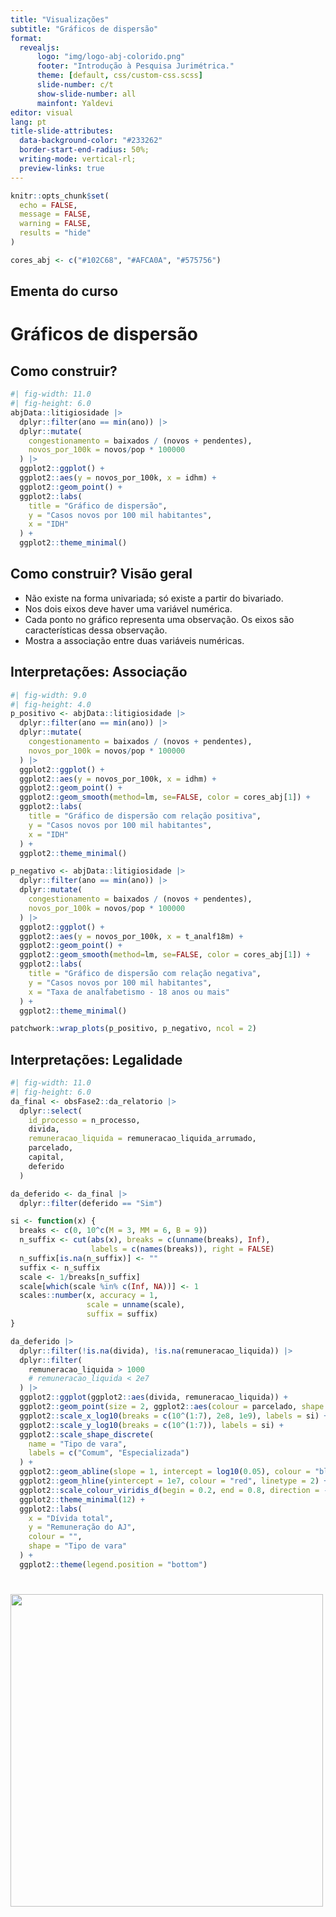 ```yaml
---
title: "Visualizações"
subtitle: "Gráficos de dispersão"
format: 
  revealjs:
      logo: "img/logo-abj-colorido.png"
      footer: "Introdução à Pesquisa Jurimétrica."
      theme: [default, css/custom-css.scss]
      slide-number: c/t
      show-slide-number: all
      mainfont: Yaldevi
editor: visual
lang: pt
title-slide-attributes: 
  data-background-color: "#233262"
  border-start-end-radius: 50%;
  writing-mode: vertical-rl;
  preview-links: true
---
```


```r
knitr::opts_chunk$set(
  echo = FALSE, 
  message = FALSE, 
  warning = FALSE, 
  results = "hide"
)

cores_abj <- c("#102C68", "#AFCA0A", "#575756")

```

## Ementa do curso {.smaller}

# Gráficos de dispersão {.slide-title}

## Como construir?

```r
#| fig-width: 11.0
#| fig-height: 6.0
abjData::litigiosidade |> 
  dplyr::filter(ano == min(ano)) |>
  dplyr::mutate(
    congestionamento = baixados / (novos + pendentes),
    novos_por_100k = novos/pop * 100000
  ) |>
  ggplot2::ggplot() +
  ggplot2::aes(y = novos_por_100k, x = idhm) +
  ggplot2::geom_point() +
  ggplot2::labs(
    title = "Gráfico de dispersão",
    y = "Casos novos por 100 mil habitantes",
    x = "IDH"
  ) +
  ggplot2::theme_minimal()
```

## Como construir? Visão geral

- Não existe na forma univariada; só existe a partir do bivariado.
- Nos dois eixos deve haver uma variável numérica. 
- Cada ponto no gráfico representa uma observação. Os eixos são características dessa observação.
- Mostra a associação entre duas variáveis numéricas.

## Interpretações: Associação

```r
#| fig-width: 9.0
#| fig-height: 4.0
p_positivo <- abjData::litigiosidade |>
  dplyr::filter(ano == min(ano)) |>
  dplyr::mutate(
    congestionamento = baixados / (novos + pendentes),
    novos_por_100k = novos/pop * 100000
  ) |>
  ggplot2::ggplot() +
  ggplot2::aes(y = novos_por_100k, x = idhm) +
  ggplot2::geom_point() +
  ggplot2::geom_smooth(method=lm, se=FALSE, color = cores_abj[1]) +
  ggplot2::labs(
    title = "Gráfico de dispersão com relação positiva",
    y = "Casos novos por 100 mil habitantes",
    x = "IDH"
  ) +
  ggplot2::theme_minimal()

p_negativo <- abjData::litigiosidade |>
  dplyr::filter(ano == min(ano)) |>
  dplyr::mutate(
    congestionamento = baixados / (novos + pendentes),
    novos_por_100k = novos/pop * 100000
  ) |>
  ggplot2::ggplot() +
  ggplot2::aes(y = novos_por_100k, x = t_analf18m) +
  ggplot2::geom_point() +
  ggplot2::geom_smooth(method=lm, se=FALSE, color = cores_abj[1]) +
  ggplot2::labs(
    title = "Gráfico de dispersão com relação negativa",
    y = "Casos novos por 100 mil habitantes",
    x = "Taxa de analfabetismo - 18 anos ou mais"
  ) +
  ggplot2::theme_minimal()

patchwork::wrap_plots(p_positivo, p_negativo, ncol = 2)
```

## Interpretações: Legalidade

```r
#| fig-width: 11.0
#| fig-height: 6.0
da_final <- obsFase2::da_relatorio |> 
  dplyr::select(
    id_processo = n_processo,
    divida,
    remuneracao_liquida = remuneracao_liquida_arrumado,
    parcelado,
    capital,
    deferido
  )

da_deferido <- da_final |> 
  dplyr::filter(deferido == "Sim")

si <- function(x) {
  breaks <- c(0, 10^c(M = 3, MM = 6, B = 9))
  n_suffix <- cut(abs(x), breaks = c(unname(breaks), Inf), 
                  labels = c(names(breaks)), right = FALSE)
  n_suffix[is.na(n_suffix)] <- ""
  suffix <- n_suffix
  scale <- 1/breaks[n_suffix]
  scale[which(scale %in% c(Inf, NA))] <- 1
  scales::number(x, accuracy = 1, 
                 scale = unname(scale), 
                 suffix = suffix)
}

da_deferido |> 
  dplyr::filter(!is.na(divida), !is.na(remuneracao_liquida)) |> 
  dplyr::filter(
    remuneracao_liquida > 1000
    # remuneracao_liquida < 2e7
  ) |> 
  ggplot2::ggplot(ggplot2::aes(divida, remuneracao_liquida)) +
  ggplot2::geom_point(size = 2, ggplot2::aes(colour = parcelado, shape = capital)) +
  ggplot2::scale_x_log10(breaks = c(10^(1:7), 2e8, 1e9), labels = si) +
  ggplot2::scale_y_log10(breaks = c(10^(1:7)), labels = si) +
  ggplot2::scale_shape_discrete(
    name = "Tipo de vara", 
    labels = c("Comum", "Especializada")
  ) +
  ggplot2::geom_abline(slope = 1, intercept = log10(0.05), colour = "black") +
  ggplot2::geom_hline(yintercept = 1e7, colour = "red", linetype = 2) +
  ggplot2::scale_colour_viridis_d(begin = 0.2, end = 0.8, direction = -1) +
  ggplot2::theme_minimal(12) +
  ggplot2::labs(
    x = "Dívida total",
    y = "Remuneração do AJ",
    colour = "",
    shape = "Tipo de vara"
  ) +
  ggplot2::theme(legend.position = "bottom")
```

# {background="#fff"}

![](img/logo-abj-colorido.png){width="500"}
